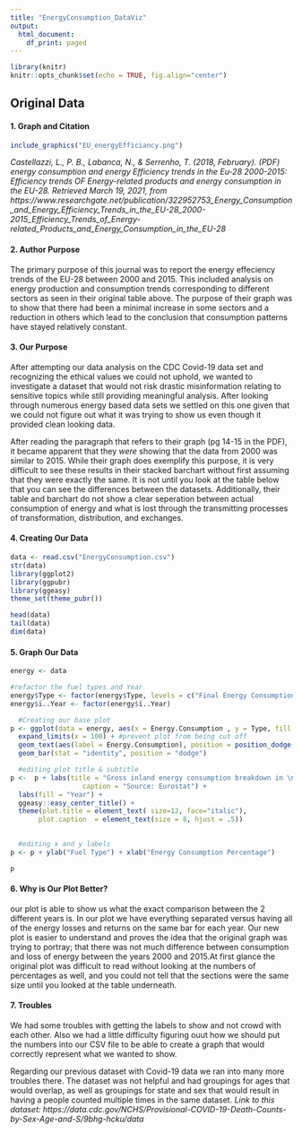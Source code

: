 ```yaml
---
title: "EnergyConsumption_DataViz"
output:
  html_document:
    df_print: paged
---
```


```r
library(knitr)
knitr::opts_chunk$set(echo = TRUE, fig.align="center")
```

## Original Data ##

#### 1. Graph and Citation
```r
include_graphics("EU_energyEfficiancy.png")
```

*Castellazzi, L., P. B., Labanca, N., &amp; Serrenho, T. (2018, February). (PDF) energy consumption and energy Efficiency trends in the Eu-28 2000-2015: Efficiency trends OF Energy-related products and energy consumption in the EU-28. Retrieved March 19, 2021, from https://www.researchgate.net/publication/322952753_Energy_Consumption_and_Energy_Efficiency_Trends_in_the_EU-28_2000-2015_Efficiency_Trends_of_Energy-related_Products_and_Energy_Consumption_in_the_EU-28*

#### 2. Author Purpose

The primary purpose of this journal was to report the energy effeciency trends of the EU-28 between 2000 and 2015. This included analysis on energy production and consumption trends corresponding to different sectors as seen in their original table above. The purpose of their graph was to show that there had been a minimal increase in some sectors and a reduction in others which lead to the conclusion that consumption patterns have stayed relatively constant. 

#### 3. Our Purpose

After attempting our data analysis on the CDC Covid-19 data set and recognizing the ethical values we could not uphold, we wanted to investigate a dataset that would not risk drastic misinformation relating to sensitive topics while still providing meaningful analysis. After looking through numerous energy based data sets we settled on this one given that we could not figure out what it was trying to show us even though it provided clean looking data.


After reading the paragraph that refers to their graph (pg 14-15 in the PDF), it became apparent that they *were* showing that the data from 2000 was similar to 2015. While their graph does exemplify this purpose, it is very difficult to see these results in their stacked barchart without first assuming that they were exactly the same. It is not until you look at the table below that you can see the differences between the datasets. Additionally, their table and barchart do not show a clear seperation between actual consumption of energy and what is lost through the transmitting processes of transformation, distribution, and exchanges.


#### 4. Creating Our Data ##
```r
data <- read.csv("EnergyConsumption.csv")
str(data)
library(ggplot2)
library(ggpubr)
library(ggeasy)
theme_set(theme_pubr())

```

```r
head(data)
tail(data)
dim(data)
```

#### 5. Graph Our Data

```r
energy <- data

#refactor the fuel types and Year
energy$Type <- factor(energy$Type, levels = c("Final Energy Consumption", "Final Non-energy Consumption", "Consumption in Energy", "Transformation Losses", " ", "Distribution Losses", "Exchange, Tranfers, Returns"))
energy$ï..Year <- factor(energy$ï..Year)

  #Creating our base plot
p <- ggplot(data = energy, aes(x = Energy.Consumption , y = Type, fill = ï..Year)) +
  expand_limits(x = 100) + #prevent plot from being cut off
  geom_text(aes(label = Energy.Consumption), position = position_dodge(0.9), hjust = -0.2, size = 3) + #add percentage labels to each bar
  geom_bar(stat = "identity", position = "dodge") 

  #editing plot title & subtitle
p <-  p + labs(title = "Gross inland energy consumption breakdown in \n the EU-28, 2000 and 2015",
                  caption = "Source: Eurostat") +
  labs(fill = "Year") + 
  ggeasy::easy_center_title() +
  theme(plot.title = element_text( size=12, face="italic"), 
       plot.caption  = element_text(size = 8, hjust = .5))
  

  #editing x and y labels 
p <- p + ylab("Fuel Type") + xlab("Energy Consumption Percentage") 

p

```

#### 6. Why is Our Plot Better?
our plot is able to show us what the exact comparison between the 2 different years is. In our plot we have everything separated versus having all of the energy losses and returns on the same bar for each year. Our new plot is easier to understand and proves the idea that the original graph was trying to portray; that there was not much difference between consumption and loss of energy between the years 2000 and 2015.At first glance the original plot was difficult to read without looking at the numbers of percentages as well, and you could not tell that the sections were the same size until you looked at the table underneath.

#### 7. Troubles
We had some troubles with getting the labels to show and not crowd with each other. Also we had a little difficulty figuring ouut how we should put the numbers into our CSV file to be able to create a graph that would correctly represent what we wanted to show.

Regarding our previous dataset with Covid-19 data we ran into many more troubles there. The dataset was not helpful and had groupings for ages that would overlap, as well as groupings for state and sex that would result in having a people counted multiple times in the same dataset. *Link to this dataset: https://data.cdc.gov/NCHS/Provisional-COVID-19-Death-Counts-by-Sex-Age-and-S/9bhg-hcku/data*
